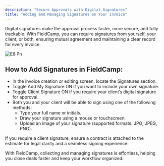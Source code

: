 ```yaml
---
description: "Secure Approvals with Digital Signatures"
title: "Adding and Managing Signatures on Your Invoice"
---
```


Digital signatures make the approval process faster, more secure, and fully trackable. With FieldCamp, you can require signatures from yourself, your client, or both, ensuring mutual agreement and maintaining a clear record for every invoice.

![E8 Pn](/images/E8.png)

## How to Add Signatures in FieldCamp:

- In the invoice creation or editing screen, locate the Signatures section.
- Toggle Add My Signature ON if you want to include your own signature.
- Toggle Client Signature ON if you require your client’s digital signature for approval.
- Both you and your client will be able to sign using one of the following methods:
  - Type your full name or initials.
  - Draw your signature using a mouse or touchscreen.
  - Upload an image of your signature (supported formats: JPG, JPEG, PNG).

<Tip>
  If you require a client signature, ensure a contract is attached to the estimate for legal clarity and a seamless signing experience.
</Tip>

With FieldCamp, collecting and managing signatures is effortless, helping you close deals faster and keep your workflow organized.